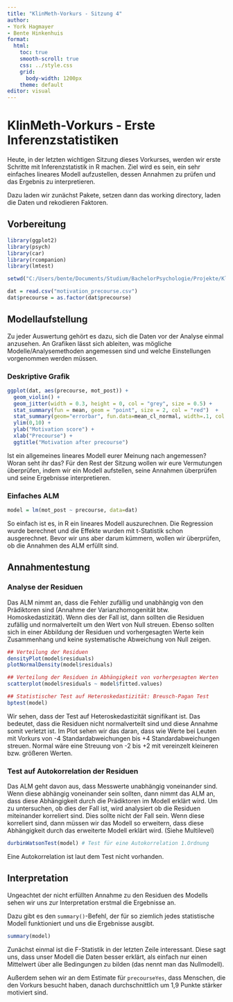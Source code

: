 ```yaml
---
title: "KlinMeth-Vorkurs - Sitzung 4"
author:
- York Hagmayer
- Bente Hinkenhuis
format:
  html:
    toc: true
    smooth-scroll: true
    css: ../style.css
    grid: 
      body-width: 1200px
    theme: default
editor: visual
---
```


# KlinMeth-Vorkurs - Erste Inferenzstatistiken

Heute, in der letzten wichtigen Sitzung dieses Vorkurses, werden wir erste Schritte mit Inferenzstatistik in R machen. Ziel wird es sein, ein sehr einfaches lineares Modell aufzustellen, dessen Annahmen zu prüfen und das Ergebnis zu interpretieren.

Dazu laden wir zunächst Pakete, setzen dann das working directory, laden die Daten und rekodieren Faktoren.

## Vorbereitung

```r
library(ggplot2)
library(psych)
library(car)
library(rcompanion)
library(lmtest)

setwd("C:/Users/bente/Documents/Studium/BachelorPsychologie/Projekte/KlinMethGoettingen/Vorkurs")

dat = read.csv("motivation_precourse.csv")
dat$precourse = as.factor(dat$precourse)
```

## Modellaufstellung

Zu jeder Auswertung gehört es dazu, sich die Daten vor der Analyse einmal anzusehen. An Grafiken lässt sich ableiten, was mögliche Modelle/Analysemethoden angemessen sind und welche Einstellungen vorgenommen werden müssen.

### Deskriptive Grafik

```r
ggplot(dat, aes(precourse, mot_post)) + 
  geom_violin() + 
  geom_jitter(width = 0.3, height = 0, col = "grey", size = 0.5) +
  stat_summary(fun = mean, geom = "point", size = 2, col = "red")  +
  stat_summary(geom="errorbar", fun.data=mean_cl_normal, width=.1, col ="red")+
  ylim(0,10) +
  ylab("Motivation score") + 
  xlab("Precourse") +
  ggtitle("Motivation after precourse")
```

Ist ein allgemeines lineares Modell eurer Meinung nach angemessen? Woran seht ihr das? Für den Rest der Sitzung wollen wir eure Vermutungen überprüfen, indem wir ein Modell aufstellen, seine Annahmen überprüfen und seine Ergebnisse interpretieren.

### Einfaches ALM

```r
model = lm(mot_post ~ precourse, data=dat)
```

So einfach ist es, in R ein lineares Modell auszurechnen. Die Regression wurde berechnet und die Effekte wurden mit t-Statistik schon ausgerechnet. Bevor wir uns aber darum kümmern, wollen wir überprüfen, ob die Annahmen des ALM erfüllt sind.

## Annahmentestung

### Analyse der Residuen

Das ALM nimmt an, dass die Fehler zufällig und unabhängig von den Prädiktoren sind (Annahme der Varianzhomogenität btw. Homoskedastizität). Wenn dies der Fall ist, dann sollten die Residuen zufällig und normalverteilt um den Wert von Null streuen. Ebenso sollten sich in einer Abbildung der Residuen und vorhergesagten Werte kein Zusammenhang und keine systematische Abweichung von Null zeigen.

```r
## Verteilung der Residuen
densityPlot(model$residuals)
plotNormalDensity(model$residuals)

## Verteilung der Residuen in Abhängigkeit von vorhergesagten Werten
scatterplot(model$residuals ~ model$fitted.values)

## Statistischer Test auf Heteroskedastizität: Breusch-Pagan Test
bptest(model)
```

Wir sehen, dass der Test auf Heteroskedastizität signifikant ist. Das bedeutet, dass die Residuen nicht normalverteilt sind und diese Annahme somit verletzt ist. Im Plot sehen wir das daran, dass wie Werte bei Leuten mit Vorkurs von -4 Standardabweichungen bis +4 Standardabweichungen streuen. Normal wäre eine Streuung von -2 bis +2 mit vereinzelt kleineren bzw. größeren Werten.

### Test auf Autokorrelation der Residuen

Das ALM geht davon aus, dass Messwerte unabhängig voneinander sind. Wenn diese abhängig voneinander sein sollten, dann nimmt das ALM an, dass diese Abhängigkeit durch die Prädiktoren im Modell erklärt wird. Um zu untersuchen, ob dies der Fall ist, wird analysiert ob die Residuen miteinander korreliert sind. Dies sollte nicht der Fall sein. Wenn diese korreliert sind, dann müssen wir das Modell so erweitern, dass diese Abhängigkeit durch das erweiterte Modell erklärt wird. (Siehe Multilevel)

```r
durbinWatsonTest(model) # Test für eine Autokorrelation 1.Ordnung
```

Eine Autokorrelation ist laut dem Test nicht vorhanden.

## Interpretation

Ungeachtet der nicht erfüllten Annahme zu den Residuen des Modells sehen wir uns zur Interpretation erstmal die Ergebnisse an.

Dazu gibt es den `summary()`-Befehl, der für so ziemlich jedes statistische Modell funktioniert und uns die Ergebnisse ausgibt.

```r
summary(model)
```

Zunächst einmal ist die F-Statistik in der letzten Zeile interessant. Diese sagt uns, dass unser Modell die Daten besser erklärt, als einfach nur einen Mittelwert über alle Bedingungen zu bilden (das nennt man das Nullmodell).

Außerdem sehen wir an dem Estimate für `precourseYes`, dass Menschen, die den Vorkurs besucht haben, danach durchschnittlich um 1,9 Punkte stärker motiviert sind.
